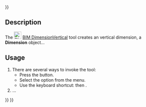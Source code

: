 <languages/>
{{UnfinishedDocu{{#translation:}}}}
<translate>

<!--T:1-->
{{Docnav
|[[BIM_DimensionHorizontal|DimensionHorizontal]]
|[[BIM_Leader|Leader]]
|[[BIM_Workbench|BIM]]
|IconL=BIM_DimensionHorizontal.svg
|IconR=BIM_Leader.svg
|IconC=Workbench_BIM.svg
}}

<!--T:2-->
{{GuiCommand
|Name=BIM DimensionVertical
|MenuLocation=Annotation → Vertical dimension
|Workbenches=[[BIM_Workbench|BIM]]
|Shortcut={{KEY|D}} {{KEY|V}}
|Version=1.0
|SeeAlso=
}}

== Description == <!--T:3-->

<!--T:4-->
The [[Image:BIM_DimensionVertical.svg|24px]] [[BIM_DimensionVertical|BIM DimensionVertical]] tool creates an vertical dimension, a '''Dimension''' object…

==Usage== <!--T:5-->

<!--T:6-->
# There are several ways to invoke the tool:
#* Press the {{Button|[[Image:BIM_DimensionVertical.svg|16px]] [[BIM_DimensionVertical|Vertical dimension]]}} button.
#* Select the {{MenuCommand|Annotation → [[Image:BIM_DimensionVertical.svg|16px]] Vertical dimension}} option from the menu.
#* Use the keyboard shortcut: {{KEY|D}} then {{KEY|V}}.
# …


<!--T:7-->
{{Docnav
|[[BIM_DimensionHorizontal|DimensionHorizontal]]
|[[BIM_Leader|Leader]]
|[[BIM_Workbench|BIM]]
|IconL=BIM_DimensionHorizontal.svg
|IconR=BIM_Leader.svg
|IconC=Workbench_BIM.svg
}}

</translate>
{{BIM_Tools_navi{{#translation:}}}}
{{Userdocnavi{{#translation:}}}}